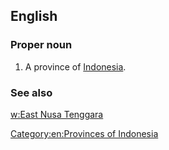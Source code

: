 ==English==

===Proper noun===
{{en-proper noun}}

# A province of [[Indonesia]].

===See also===
[[w:East Nusa Tenggara]]
[[Category:en:Provinces of Indonesia]]